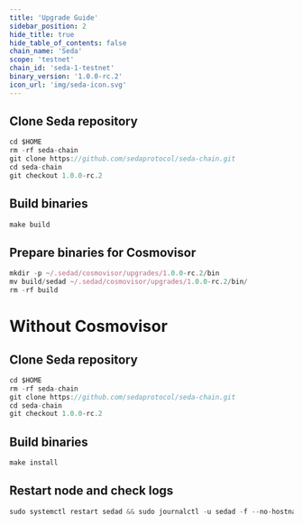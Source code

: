 ```yaml
---
title: 'Upgrade Guide'
sidebar_position: 2
hide_title: true
hide_table_of_contents: false
chain_name: 'Seda'
scope: 'testnet'
chain_id: 'seda-1-testnet'
binary_version: '1.0.0-rc.2'
icon_url: 'img/seda-icon.svg'
---
```



<PageTitle
  iconUrl="img/seda-icon.svg"
  title="Seda Upgrade Guide"
  chainId="seda-1-testnet"
  version="1.0.0-rc.2"
/>

## Clone Seda repository

```js
cd $HOME
rm -rf seda-chain
git clone https://github.com/sedaprotocol/seda-chain.git
cd seda-chain
git checkout 1.0.0-rc.2
```

## Build binaries

```js
make build
```

## Prepare binaries for Cosmovisor

```js
mkdir -p ~/.sedad/cosmovisor/upgrades/1.0.0-rc.2/bin
mv build/sedad ~/.sedad/cosmovisor/upgrades/1.0.0-rc.2/bin/
rm -rf build
```

# Without Cosmovisor

## Clone Seda repository

```js
cd $HOME
rm -rf seda-chain
git clone https://github.com/sedaprotocol/seda-chain.git
cd seda-chain
git checkout 1.0.0-rc.2
```

## Build binaries

```js
make install
```

## Restart node and check logs

```js
sudo systemctl restart sedad && sudo journalctl -u sedad -f --no-hostname -o cat
```
